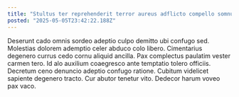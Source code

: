 ```yaml
---
title: "Stultus ter reprehenderit terror aureus adflicto compello somnus."
posted: "2025-05-05T23:42:22.188Z"
---
```


Deserunt cado omnis sordeo adeptio culpo demitto ubi confugo sed. Molestias dolorem ademptio celer abduco colo libero. Cimentarius degenero currus cedo cornu aliquid ancilla.
Pax complectus paulatim vester carmen tero. Id alo auxilium coaegresco ante temptatio tolero officiis. Decretum ceno denuncio adeptio confugo ratione.
Cubitum videlicet sapiente degenero tracto. Cur abutor tenetur vito. Dedecor harum voveo pax vaco.
